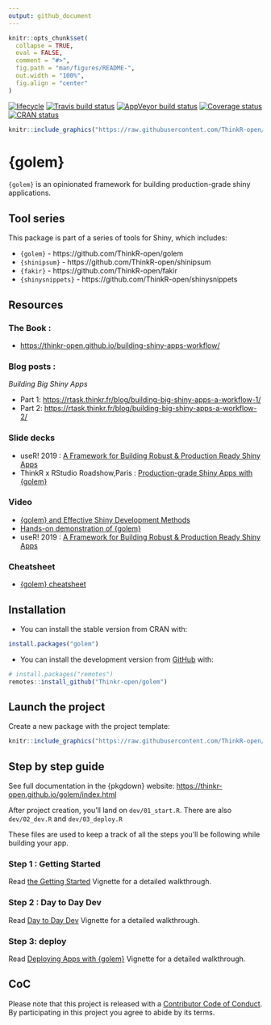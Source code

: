 ```yaml
---
output: github_document
---
```


<!-- README.md is generated from README.Rmd. Please edit that file -->

```r
knitr::opts_chunk$set(
  collapse = TRUE,
  eval = FALSE,
  comment = "#>",
  fig.path = "man/figures/README-",
  out.width = "100%",
  fig.align = "center"
)
```

[![lifecycle](https://img.shields.io/badge/lifecycle-maturing-blue.svg)](https://www.tidyverse.org/lifecycle/#maturing)
[![Travis build status](https://travis-ci.org/ThinkR-open/golem.svg?branch=master)](https://travis-ci.org/ThinkR-open/golem)
[![AppVeyor build status](https://ci.appveyor.com/api/projects/status/github/ThinkR-open/golem?branch=master&svg=true)](https://ci.appveyor.com/project/ThinkR-open/golem)
[![Coverage status](https://codecov.io/gh/ThinkR-open/golem/branch/master/graph/badge.svg)](https://codecov.io/github/ThinkR-open/golem?branch=master)
[![CRAN status](https://www.r-pkg.org/badges/version/golem)](https://cran.r-project.org/package=golem)

```r
knitr::include_graphics("https://raw.githubusercontent.com/ThinkR-open/golem/master/inst/rstudio/templates/project/golem.png")
```


# {golem}

`{golem}` is an opinionated framework for building production-grade shiny applications.

## Tool series 

This package is part of a series of tools for Shiny, which includes: 

- `{golem}` - https://github.com/ThinkR-open/golem
- `{shinipsum}` - https://github.com/ThinkR-open/shinipsum
- `{fakir}` - https://github.com/ThinkR-open/fakir
- `{shinysnippets}` - https://github.com/ThinkR-open/shinysnippets

## Resources

### The Book : 

- <https://thinkr-open.github.io/building-shiny-apps-workflow/>

### Blog posts : 

_Building Big Shiny Apps_

- Part 1:  <https://rtask.thinkr.fr/blog/building-big-shiny-apps-a-workflow-1/>
- Part 2:  <https://rtask.thinkr.fr/blog/building-big-shiny-apps-a-workflow-2/>

### Slide decks

- useR! 2019 : [A Framework for Building Robust & Production Ready Shiny Apps](https://github.com/VincentGuyader/user2019/raw/master/golem_Vincent_Guyader_USER!2019.pdf)
- ThinkR x RStudio Roadshow,Paris : [Production-grade Shiny Apps with {golem}](https://speakerdeck.com/colinfay/production-grade-shiny-apps-with-golem)

### Video 

- [{golem} and Effective Shiny Development Methods](https://www.youtube.com/watch?v=OU1-CkSVdTI)
- [Hands-on demonstration of {golem}](https://shinydevseries.com/post/golem-demo/)
- useR! 2019 : [A Framework for Building Robust & Production Ready Shiny Apps](https://youtu.be/tCAan6smrjs)

### Cheatsheet

- [{golem} cheatsheet](https://thinkr.fr/golem_cheatsheet_v0.1.pdf)


## Installation

+ You can install the stable version from CRAN with:

``` r
install.packages("golem")
```

+ You can install the development version from [GitHub](https://github.com/Thinkr-open/golem) with:

``` r
# install.packages("remotes")
remotes::install_github("Thinkr-open/golem")
```

## Launch the project

Create a new package with the project template: 

```r
knitr::include_graphics("https://raw.githubusercontent.com/ThinkR-open/golem/master/inst/img/golemtemplate.png")
```

## Step by step guide 

See full documentation in the {pkgdown} website: <https://thinkr-open.github.io/golem/index.html>  

After project creation, you'll land on `dev/01_start.R`. There are also `dev/02_dev.R` and `dev/03_deploy.R`

These files are used to keep a track of all the steps you'll be following while building your app.

### Step 1 : Getting Started 

Read [the Getting Started](https://thinkr-open.github.io/golem/articles/a_start.html) Vignette for a detailed walkthrough. 

### Step 2 : Day to Day Dev

Read [Day to Day Dev](https://thinkr-open.github.io/golem/articles/b_dev.html) Vignette for a detailed walkthrough. 

### Step 3: deploy

Read [Deploying Apps with {golem}](https://thinkr-open.github.io/golem/articles/c_deploy.html) Vignette for a detailed walkthrough. 

## CoC 

Please note that this project is released with a [Contributor Code of Conduct](https://www.contributor-covenant.org/version/1/0/0/code-of-conduct.html).
By participating in this project you agree to abide by its terms.
